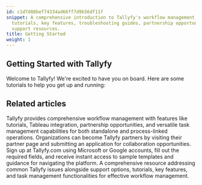 ```yaml
---
id: c1d7d88bef74334ad66ff7d9b56df11f
snippet: A comprehensive introduction to Tallyfy's workflow management platform featuring
  tutorials, key features, troubleshooting guides, partnership opportunities, and
  support resources.
title: Getting Started
weight: 1
---
```


## Getting Started with Tallyfy

Welcome to Tallyfy! We're excited to have you on board. Here are some tutorials to help you get up and running:



<PageTree />


## Related articles
<CardGrid>
<LinkTitleCard header="<b>Tutorials > Key Features</b>" href="/products/pro/tutorials/features/" > Tallyfy provides comprehensive workflow management with features like tutorials, Tableau integration, partnership opportunities, and versatile task management capabilities for both standalone and process-linked operations. </LinkTitleCard>
<LinkTitleCard header="<b>Miscellaneous > Become a Tallyfy Partner</b>" href="/products/pro/miscellaneous/how-can-i-become-a-tallyfy-partner/" > Organizations can become Tallyfy partners by visiting their partner page and submitting an application for collaboration opportunities. </LinkTitleCard>
<LinkTitleCard header="<b>Tutorials > Create an organization</b>" href="/products/pro/tutorials/how-can-i-create-a-new-tallyfy-account/" > Sign up at Tallyfy.com using Microsoft or Google accounts, fill out the required fields, and receive instant access to sample templates and guidance for navigating the platform. </LinkTitleCard>
<LinkTitleCard header="<b>Miscellaneous > Troubleshooting</b>" href="/products/pro/miscellaneous/troubleshooting/" > A comprehensive resource addressing common Tallyfy issues alongside support options, tutorials, key features, and task management functionalities for effective workflow management. </LinkTitleCard>
</CardGrid>